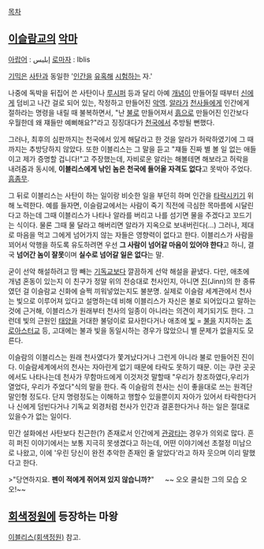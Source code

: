 [[목차]]
== [[이슬람교]]의 [[악마]] == 
[[아랍어]] : إبليس
[[로마자]] : Iblis

[[기믹]]은 [[사탄]]과 동일한 '[[인간]]을 [[유혹]]해 [[시험]]하는 자.' 

나중에 독박을 뒤집어 쓴 사탄이나 [[루시퍼]] 등과 달리 아예 [[개념]]이 만들어질 때부터 [[신]]에게 덤비고 나간 걸로 되어 있는, 작정하고 만들어진 [[악역]]. [[알라]]가 [[천사]]들에게 인간에게 절하라는 명령을 내릴 때 불복하면서, "난 [[불]]로 만들어져서 [[흙]]으로 만들어진 인간보다 우월한데 왜 쟤들만 예뻐해요?"라고 징징대다가 [[천국]]에서 추방될 뻔했다.

그러나, 최후의 심판까지는 천국에서 있게 해달라고 한 것을 알라가 허락하였기에 그 때 까지는 추방당하지 않았다. 또한 이블리스는 그 말을 듣고 "쟤들 진짜 별 볼 일 없는 애들이고 제가 증명할 겁니다!"고 주장했는데, 자비로운 알라는 해볼테면 해보라고 허락을 내려줌과 동시에, '''이블리스에게 낚인 놈은 천국에 들어올 자격도 없다'''고 못박아 주었다. [[흠좀무]].

그 뒤로 이블리스는 사탄이 하는 일이랑 비슷한 일을 부던히 하며 인간을 [[타락]]시키기 위해 노력한다. 예를 들자면, 이슬람교에서는 사람이 죽기 직전에 극심한 목마름에 시달린다고 하는데 그때 이블리스가 나타나 알라를 버리고 나를 섬기면 물을 주겠다고 꼬드기는 식이다. 물론 그때 물 달라고 해버리면 알라가 지옥으로 보내버린다(...)
그러나, 제대로 마음을 먹고 그에게 넘어가지 않는 자들은 영향력이 없다고 한다. 이블리스가 사람을 꾀어서 악행을 하도록 유도하려면 우선 '''그 사람이 넘어갈 마음이 있어야 한다'''고 하니, 결국 '''넘어간 놈이 잘못'''이며 '''실수로 넘어갈 일은 없다'''는 말.
 
굳이 선악 해설하려고 땀 빼는 [[기독교]]보다 깔끔하게 선악 해설을 끝냈다. 다만, 애초에 개념 혼동이 있는지 이 친구가 정말 위의 전승대로 천사인지, 아니면 [[진]](Jinn)의 한 종류였던 걸 이슬람교 신화에 슬쩍 끼워넣었는지도 불분명. 실제로 이슬람 세계관에서 천사는 빛으로 이루어져 있다고 설명하는데 비해 이블리스가 자신은 불로 되어있다고 말하는 것에 근거해, 이블리스가 원래부터 천사의 일종이 아니라는 의견이 제기되기도 한다. 그런데 빛의 근원인 [[태양]]을 거대한 불덩이로 묘사한다거나 애초에 [[빛]] = [[불]]을 지지하는 [[조로아스터교]] 등, 고대에는 불과 빛을 동일시하는 경우가 많았으니 별 문제가 없을지도 모른다.

이슬람의 이블리스는 원래 천사였다가 쫓겨났다거나 그런게 아니라 불로 만들어진 진이다. 이슬람세계에서의 천사는 자아란게 없기 때문에 타락도 못하기 때문. 이는 쿠란 곳곳에서도 나타나는데 천사가 무함마드에게 이것저것 말할때 "우리가 창조하였다,우리가 열었다, 우리가 주었다"식의 말을 한다. 즉 이슬람의 천사는 신이 좋을대로 쓰는 원격단말인형 정도다. 단지 명령정도는 이해하고 행할수 있을뿐이지 자아가 있어서 타락한다거나 신에게 덤빈다거나 기독교 외경처럼 천사가 인간과 결혼한다거나 하는 일은 절대로 있을수가 없는 일이다.

민간 설화에선 사탄보다 친근한(?) 존재로서 인간에게 [[관광]]타는 경우가 의외로 많다. 흔히 퍼진 이야기에서는 보통 지극히 못생겼다고 하는데, 어떤 이야기에선 초절정 미남으로 나왔고, 이에 '우린 당신이 완전 추악한 존재인 줄 알았다'라고 하자 웃으며 이리 말했다고 한다.

>"당연하지요. '''펜이 적에게 쥐어져 있지 않습니까?'''"
　
~~ 오오 쿨싴한 그의 모습 오오!~~

== [[회색정원]]에 등장하는 마왕 ==
[[이블리스(회색정원)]] 참고.
